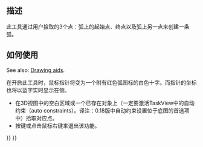 <languages/>

<div class="mw-translate-fuzzy">
{{Docnav/zh-cn
|[[Sketcher_CreateArc/zh-cn|通过圆心创建圆弧]]
|[[Sketcher_CompCreateCircle/zh-cn|创建圆]]
|[[Sketcher_Workbench/zh-cn|Sketcher]]
|IconL=Sketcher_CreateArc.svg
|IconR=Sketcher_CompCreateCircle.png
|IconC=Workbench_Sketcher.svg
}}
</div>

{{GuiCommand
|Name=Sketcher Create3PointArc
|MenuLocation=Sketch → Sketcher geometries → Create arc by 3 points
|Workbenches=[[Sketcher_Workbench|Sketcher]]
|Shortcut={{KEY|G}} {{KEY|3}} {{KEY|A}}
|SeeAlso=[[Sketcher CreateArc|Sketcher CreateArc]]
}}

<span id="Description"></span>
==描述==

<div class="mw-translate-fuzzy">
此工具通过用户拾取的3个点：弧上的起始点、终点以及弧上另一点来创建一条弧。
</div>

<span id="Usage"></span>
<div class="mw-translate-fuzzy">
==如何使用==
</div>

See also: [[Sketcher_Workbench#Drawing_aids|Drawing aids]].

<div class="mw-translate-fuzzy">
在开启此工具时，鼠标指针将变为一个附有红色弧图标的白色十字。而指针的坐标也将以蓝字实时显示在侧。
* 在3D视图中的空白区域或一个已存在对象上（一定要激活TaskView中的自动约束（auto constraints）。译注：0.18版中自动约束设置位于底图的首选项中）拾取对应点。
* 按{{KEY|Esc}}键或点击鼠标右键来退出该功能。
</div>


<div class="mw-translate-fuzzy">
{{Docnav/zh-cn
|[[Sketcher_CreateArc/zh-cn|通过圆心创建圆弧]]
|[[Sketcher_CompCreateCircle/zh-cn|创建圆]]
|[[Sketcher_Workbench/zh-cn|Sketcher]]
|IconL=Sketcher_CreateArc.svg
|IconR=Sketcher_CompCreateCircle.png
|IconC=Workbench_Sketcher.svg
}}
</div>

{{Sketcher_Tools_navi{{#translation:}}}}
{{Userdocnavi{{#translation:}}}}